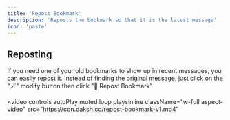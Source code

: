 ```yaml
---
title: 'Repost Bookmark'
description: 'Reposts the bookmark so that it is the latest message'
icon: 'paste'
---
```


## Reposting
If you need one of your old bookmarks to show up in recent messages, you can easily repost it.
Instead of finding the original message, just click on the "🪄" modify button then click "📑 Repost Bookmark"

<video
    controls
    autoPlay
    muted
    loop
    playsinline
    className="w-full aspect-video"
    src="https://cdn.daksh.cc/repost-bookmark-v1.mp4"
></video>
